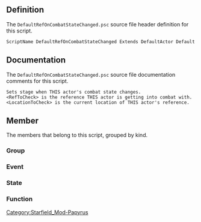 {{Script_Object_Summary
| title = DefaultRefOnCombatStateChanged
| name = [[SFM:Script-DefaultRefOnCombatStateChanged|DefaultRefOnCombatStateChanged]]
| extends = [[SFM:Script-DefaultActor|DefaultActor]] → [[SFM:Script-DefaultActorParent|DefaultActorParent]] → [[SFM:Script-Actor|Actor]] → [[SFM:Script-ObjectReference|ObjectReference]] → [[SFM:Script-Form|Form]] → [[SFM:Script-ScriptObject|ScriptObject]]
| flags = Default
}}


== Definition ==
The <code>DefaultRefOnCombatStateChanged.psc</code> source file header definition for this script.

<source lang="papyrus">
ScriptName DefaultRefOnCombatStateChanged Extends DefaultActor Default
</source>


== Documentation ==
The <code>DefaultRefOnCombatStateChanged.psc</code> source file documentation comments for this script.

<source>
Sets stage when THIS actor's combat state changes.
<RefToCheck> is the reference THIS actor is getting into combat with.
<LocationToCheck> is the current location of THIS actor's reference.
</source>


== Member ==
The members that belong to this script, grouped by kind.

=== Group ===
{{Script_Object_Member_Summary
| title = Script_Specific_Properties
| script = [[SFM:Script-DefaultRefOnCombatStateChanged|DefaultRefOnCombatStateChanged]]
| name = [[SFM:Script-DefaultRefOnCombatStateChanged/Script_Specific_Properties|Script_Specific_Properties]]
| kind = Group
}}

=== Event ===
{{Script_Object_Member_Summary
| title = OnLoad
| script = [[SFM:Script-DefaultRefOnCombatStateChanged|DefaultRefOnCombatStateChanged]]
| name = [[SFM:Script-DefaultRefOnCombatStateChanged/OnLoad|OnLoad]]
| kind = Event
}}

{{Script_Object_Member_Summary
| title = OnUnload
| script = [[SFM:Script-DefaultRefOnCombatStateChanged|DefaultRefOnCombatStateChanged]]
| name = [[SFM:Script-DefaultRefOnCombatStateChanged/OnUnload|OnUnload]]
| kind = Event
}}

{{Script_Object_Member_Summary
| title = OnHit
| script = [[SFM:Script-DefaultRefOnCombatStateChanged|DefaultRefOnCombatStateChanged]]
| name = [[SFM:Script-DefaultRefOnCombatStateChanged/OnHit|OnHit]]
| kind = Event
| parameters = ObjectReference akTarget, ObjectReference akAggressor, Form akSource, Projectile akProjectile, bool abPowerAttack, bool abSneakAttack, bool abBashAttack, bool abHitBlocked, string asMaterialName
}}

{{Script_Object_Member_Summary
| title = OnCombatStateChanged
| script = [[SFM:Script-DefaultRefOnCombatStateChanged|DefaultRefOnCombatStateChanged]]
| name = [[SFM:Script-DefaultRefOnCombatStateChanged/OnCombatStateChanged|OnCombatStateChanged]]
| kind = Event
| parameters = ObjectReference akTarget, int aeCombatState
}}

=== State ===
{{Script_Object_Member_Summary
| title = Done
| script = [[SFM:Script-DefaultRefOnCombatStateChanged|DefaultRefOnCombatStateChanged]]
| name = [[SFM:Script-DefaultRefOnCombatStateChanged/Done|Done]]
| kind = State
}}

=== Function ===
{{Script_Object_Member_Summary
| title = CombatStateChangedOrHit
| script = [[SFM:Script-DefaultRefOnCombatStateChanged|DefaultRefOnCombatStateChanged]]
| name = [[SFM:Script-DefaultRefOnCombatStateChanged/CombatStateChangedOrHit|CombatStateChangedOrHit]]
| kind = Function
| parameters = ObjectReference TargetOrAggressor
}}


[[Category:Starfield_Mod-Papyrus]]
